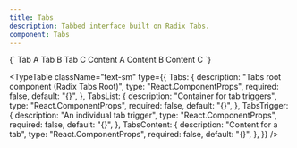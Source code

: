 ```yaml
---
title: Tabs
description: Tabbed interface built on Radix Tabs.
component: Tabs
---
```


<LiveComponent language="tsx">
{`

  <Tabs defaultValue="a">
    <TabsList>
      <TabsTrigger value="a">Tab A</TabsTrigger>
      <TabsTrigger value="b">Tab B</TabsTrigger>
      <TabsTrigger value="c">Tab C</TabsTrigger>
    </TabsList>
    <TabsContent value="a">Content A</TabsContent>
    <TabsContent value="b">Content B</TabsContent>
    <TabsContent value="c">Content C</TabsContent>
  </Tabs>
`}
</LiveComponent>

<TypeTable
  className="text-sm"
  type={{
    Tabs: {
      description: "Tabs root component (Radix Tabs Root)",
      type: "React.ComponentProps<typeof TabsPrimitive.Root>",
      required: false,
      default: "{}",
    },
    TabsList: {
      description: "Container for tab triggers",
      type: "React.ComponentProps<typeof TabsPrimitive.List>",
      required: false,
      default: "{}",
    },
    TabsTrigger: {
      description: "An individual tab trigger",
      type: "React.ComponentProps<typeof TabsPrimitive.Trigger>",
      required: false,
      default: "{}",
    },
    TabsContent: {
      description: "Content for a tab",
      type: "React.ComponentProps<typeof TabsPrimitive.Content>",
      required: false,
      default: "{}",
    },
  }}
/>


